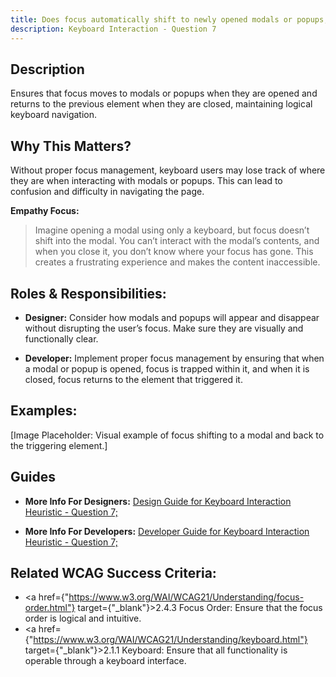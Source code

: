 ```yaml
---
title: Does focus automatically shift to newly opened modals or popups, and return to the previous element when they are closed?
description: Keyboard Interaction - Question 7
---
```


## Description

Ensures that focus moves to modals or popups when they are opened and returns to the previous element when they are closed, maintaining logical keyboard navigation.

## Why This Matters?

Without proper focus management, keyboard users may lose track of where they are when interacting with modals or popups. This can lead to confusion and difficulty in navigating the page.

**Empathy Focus:**
> Imagine opening a modal using only a keyboard, but focus doesn’t shift into the modal. You can’t interact with the modal’s contents, and when you close it, you don’t know where your focus has gone. This creates a frustrating experience and makes the content inaccessible.

## Roles & Responsibilities:

- **Designer:** Consider how modals and popups will appear and disappear without disrupting the user’s focus. Make sure they are visually and functionally clear.

- **Developer:** Implement proper focus management by ensuring that when a modal or popup is opened, focus is trapped within it, and when it is closed, focus returns to the element that triggered it.

## Examples:

[Image Placeholder: Visual example of focus shifting to a modal and back to the triggering element.]

## Guides

- **More Info For Designers:** <a href="/docs/design-guide/keyboard-interaction/question-7">Design Guide for Keyboard Interaction Heuristic - Question 7;</a>

- **More Info For Developers:** <a href="/docs/developer-guide/keyboard-interaction/question-7">Developer Guide for Keyboard Interaction Heuristic - Question 7;</a>

## Related WCAG Success Criteria:

- <a href={"https://www.w3.org/WAI/WCAG21/Understanding/focus-order.html"} target={"_blank"}>2.4.3 Focus Order</a>: Ensure that the focus order is logical and intuitive.
- <a href={"https://www.w3.org/WAI/WCAG21/Understanding/keyboard.html"} target={"_blank"}>2.1.1 Keyboard</a>: Ensure that all functionality is operable through a keyboard interface.
